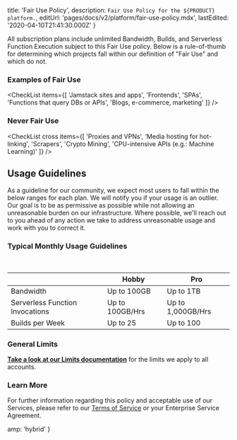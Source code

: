 
  title: 'Fair Use Policy',
  description: `Fair Use Policy for the ${PRODUCT} platform.`,
  editUrl: 'pages/docs/v2/platform/fair-use-policy.mdx',
  lastEdited: '2020-04-10T21:41:30.000Z'
}

All subscription plans include unlimited Bandwidth, Builds, and Serverless Function Execution subject to this Fair Use policy. Below is a rule-of-thumb for determining which projects fall within our definition of "Fair Use" and which do not.

### Examples of Fair Use

<CheckList
  items={[
    'Jamstack sites and apps',
    'Frontends',
    'SPAs',
    'Functions that query DBs or APIs',
    'Blogs, e-commerce, marketing'
  ]}
/>

### Never Fair Use

<CheckList
  cross
  items={[
    'Proxies and VPNs',
    'Media hosting for hot-linking',
    'Scrapers',
    'Crypto Mining',
    'CPU-intensive APIs (e.g.: Machine Learning)'
  ]}
/>

## Usage Guidelines

As a guideline for our community, we expect most users to fall within the below ranges for each plan. We will notify you if your usage is an outlier. Our goal is to be as permissive as possible while not allowing an unreasonable burden on our infrastructure. Where possible, we'll reach out to you ahead of any action we take to address unreasonable usage and work with you to correct it.

### Typical Monthly Usage Guidelines

<br />

|                                 | Hobby           | Pro               |
| ------------------------------- | --------------- | ----------------- |
| Bandwidth                       | Up to 100GB     | Up to 1TB         |
| Serverless Function Invocations | Up to 100GB/Hrs | Up to 1,000GB/Hrs |
| Builds per Week                 | Up to 25        | Up to 100         |

### General Limits

[**Take a look at our Limits documentation**](/docs/v2/platform/limits#general-limits) for the limits we apply to all accounts.

### Learn More

For further information regarding this policy and acceptable use of our Services, please refer to our [Terms of Service](/legal/terms#fair-use) or your Enterprise Service Agreement.


  amp: 'hybrid'
}
